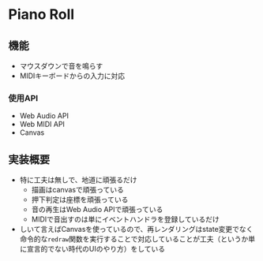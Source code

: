 # Piano Roll

## 機能

- マウスダウンで音を鳴らす
- MIDIキーボードからの入力に対応

### 使用API
- Web Audio API
- Web MIDI API
- Canvas

## 実装概要

- 特に工夫は無しで、地道に頑張るだけ
  - 描画はcanvasで頑張っている
  - 押下判定は座標を頑張っている
  - 音の再生はWeb Audio APIで頑張っている
  - MIDIで音出すのは単にイベントハンドラを登録しているだけ
- しいて言えばCanvasを使っているので、再レンダリングはstate変更でなく命令的な`redraw`関数を実行することで対応していることが工夫（というか単に宣言的でない時代のUIのやり方）をしている
